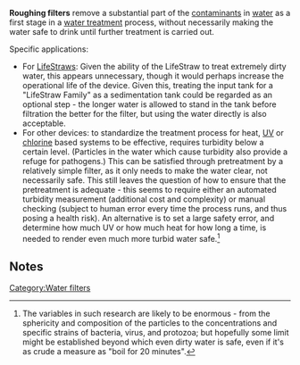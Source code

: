 '''Roughing filters''' remove a substantial part of the [[contaminants]] in [[water]] as a first stage in a [[water treatment]] process, without necessarily making the water safe to drink until further treatment is carried out.

Specific applications:
* For [[LifeStraw]]s: Given the ability of the LifeStraw to treat extremely dirty water, this appears unnecessary, though it would perhaps increase the operational life of the device. Given this, treating the input tank for a "LifeStraw Family" as a sedimentation tank could be regarded as an optional step - the longer water is allowed to stand in the tank before filtration the better for the filter, but using the water directly is also acceptable.
* For other devices: to standardize the treatment process for heat, [[UV]] or [[chlorine]] based systems to be effective, requires turbidity below a certain level. (Particles in the water which cause turbidity also provide a refuge for pathogens.) This can be satisfied through pretreatment by a relatively simple filter, as it only needs to make the water clear, not necessarily safe. This still leaves the question of how to ensure that the pretreatment is adequate - this seems to require either an automated turbidity measurement (additional cost and complexity) or manual checking (subject to human error every time the process runs, and thus posing a health risk). An alternative is to set a large safety error, and determine how much UV or how much heat for how long a time, is needed to render even much more turbid water safe.<ref>The variables in such research are likely to be enormous - from the sphericity and composition of the particles to the concentrations and specific strains of bacteria, virus, and protozoa; but hopefully some limit might be established beyond which even dirty water is safe, even if it's as crude a measure as "boil for 20 minutes".</ref>{{sp}}

{{stub}}


== Notes ==
<small><references/></small>

[[Category:Water filters]]